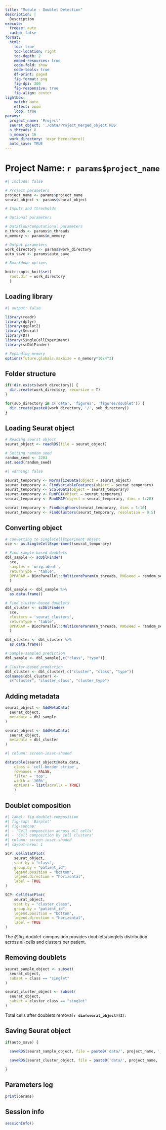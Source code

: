 ```yaml
---
title: "Module - Doublet Detection"
description: | 
  Description
execute:
  freeze: auto
  cache: false
format:
  html:
    toc: true
    toc-location: right
    toc-depth: 2
    embed-resources: true
    code-fold: show
    code-tools: true
    df-print: paged
    fig-format: png
    fig-dpi: 300
    fig-responsive: true
    fig-align: center
lightbox:
    match: auto
    effect: zoom
    loop: true
params:
  project_name: 'Project'
  seurat_object: './data/Project_merged_object.RDS'
  n_threads: 8
  n_memory: 16
  work_directory: !expr here::here()
  auto_save: TRUE
---
```


# Project Name: `r params$project_name`

```r
#| include: false

# Project parameters 
project_name <- params$project_name
seurat_object <- params$seurat_object

# Inputs and thresholds

# Optional parameters

# Dataflow/Computational parameters
n_threads <- params$n_threads
n_memory <- params$n_memory

# Output parameters
work_directory <- params$work_directory
auto_save <- params$auto_save

# Rmarkdown options

knitr::opts_knit$set(
  root.dir = work_directory
  )

```

## Loading library

```r
#| output: false

library(readr)
library(dplyr)
library(ggplot2)
library(Seurat)
library(DT)
library(SingleCellExperiment)
library(scDblFinder)

# Expanding memory
options(future.globals.maxSize = n_memory*1024^3)

```

## Folder structure

```r

if(!dir.exists(work_directory)) {
  dir.create(work_directory, recursive = T)
}

for(sub_directory in c('data', 'figures', 'figures/doublet')) {
  dir.create(paste0(work_directory, '/', sub_directory))
}

```

## Loading Seurat object

```r

# Reading seurat object
seurat_object <- readRDS(file = seurat_object)

# Setting random seed
random_seed <- 2203
set.seed(random_seed)

```

```r
#| warning: false

seurat_temporary <- NormalizeData(object = seurat_object)
seurat_temporary <- FindVariableFeatures(object = seurat_temporary)
seurat_temporary <- ScaleData(object = seurat_temporary)
seurat_temporary <- RunPCA(object = seurat_temporary) 
seurat_temporary <- RunUMAP(object = seurat_temporary, dims = 1:20)

seurat_temporary <- FindNeighbors(seurat_temporary, dims = 1:10)
seurat_temporary <- FindClusters(seurat_temporary, resolution = 0.5)

```

## Converting object

```r

# Converting to SingleCellExperiment object
sce <- as.SingleCellExperiment(seurat_temporary)

# Find sample-based doublets
dbl_sample <- scDblFinder(
  sce, 
  samples = 'orig.ident', 
  returnType = "table",
  BPPARAM = BiocParallel::MulticoreParam(n_threads, RNGseed = random_seed)
  )

dbl_sample <- dbl_sample %>%
  as.data.frame()

```

```r

# Find cluster-based doublets
dbl_cluster <- scDblFinder(
  sce, 
  clusters = 'seurat_clusters',
  returnType = "table",
  BPPARAM = BiocParallel::MulticoreParam(n_threads, RNGseed = random_seed)
  )

dbl_cluster <- dbl_cluster %>%
  as.data.frame()

```

```r

# Sample-sampled prediction
dbl_sample <- dbl_sample[,c("class", "type")]

# Cluster-based prediction
dbl_cluster <- dbl_cluster[,c("cluster", "class", "type")]
colnames(dbl_cluster) <- 
  c("cluster", "cluster_class", "cluster_type")

```

## Adding metadata

```r

seurat_object <- AddMetaData(
  seurat_object,
  metadata = dbl_sample
)

seurat_object <- AddMetaData(
  seurat_object,
  metadata = dbl_cluster
)

```

```r
#| column: screen-inset-shaded

datatable(seurat_object@meta.data, 
    class = 'cell-border stripe',
    rownames = FALSE,
    filter = 'top',
    width = '100%', 
    options = list(scrollX = TRUE)
    )

```

## Doublet composition

```r
#| label: fig-doublet-composition
#| fig-cap: 'Barplot'
#| fig-subcap: 
#| - 'Cell composition across all cells'
#| - 'Cell composition by cell clusters'
#| column: screen-inset-shaded
#| layout-nrow: 1

SCP::CellStatPlot(
    seurat_object, 
    stat.by = "class", 
    group.by = "patient_id", 
    legend.position = "bottom",
    legend.direction = "horizontal",
    label = TRUE
)

SCP::CellStatPlot(
    seurat_object, 
    stat.by = "cluster_class", 
    group.by = "patient_id",
    legend.position = "bottom",
    legend.direction = "horizontal",
    label = TRUE
)

```
:::{.callout-tip}
The @fig-doublet-composition provides doublets/singlets distribution across all cells and clusters per patient.
:::

## Removing doublets

```r

seurat_sample_object <- subset(
  seurat_object,
  subset = class == "singlet"
)

seurat_cluster_object <- subset(
  seurat_object,
  subset = cluster_class == "singlet"
)

```

::: {.callout-warning}
Total cells after doublets removal **`r dim(seurat_object)[2]`**.
:::

## Saving Seurat object

```r

if(auto_save) {
  
  saveRDS(seurat_sample_object, file = paste0('data/', project_name, '_qc_dbl_sample_object.RDS'))

  saveRDS(seurat_cluster_object, file = paste0('data/', project_name, '_qc_dbl_cluster_object.RDS'))

}

```

## Parameters log

```r

print(params)

```

## Session info

```r

sessionInfo()

```
